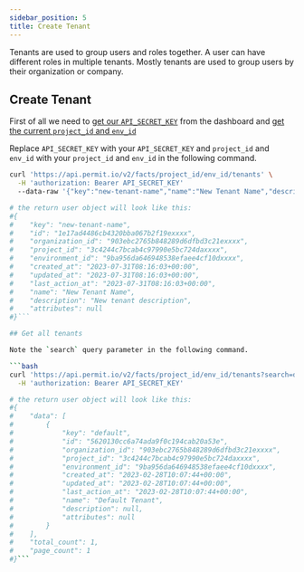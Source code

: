 ```yaml
---
sidebar_position: 5
title: Create Tenant 
---
```



Tenants are used to group users and roles together. A user can have different roles in multiple tenants.
Mostly tenants are used to group users by their organization or company.

## Create Tenant

First of all we need to [get our `API_SECRET_KEY`](/api/api-with-cli/#get-your-api-key) from the dashboard and [get the current `project_id` and `env_id`](/api/examples/get-project-and-env)<br/>

Replace `API_SECRET_KEY` with your `API_SECRET_KEY` and `project_id` and `env_id` with your `project_id` and `env_id` in the following command.

```bash
curl 'https://api.permit.io/v2/facts/project_id/env_id/tenants' \
  -H 'authorization: Bearer API_SECRET_KEY'
  --data-raw '{"key":"new-tenant-name","name":"New Tenant Name","description":"New tenant description"}' \

# the return user object will look like this:
#{
#    "key": "new-tenant-name",
#    "id": "1e17ad4486cb4320bba067b2f19exxxx",
#    "organization_id": "903ebc2765b848289d6dfbd3c21exxxx",
#    "project_id": "3c4244c7bcab4c97990e5bc724daxxxx",
#    "environment_id": "9ba956da646948538efaee4cf10dxxxx",
#    "created_at": "2023-07-31T08:16:03+00:00",
#    "updated_at": "2023-07-31T08:16:03+00:00",
#    "last_action_at": "2023-07-31T08:16:03+00:00",
#    "name": "New Tenant Name",
#    "description": "New tenant description",
#    "attributes": null
#}```

## Get all tenants

Note the `search` query parameter in the following command.

```bash 
curl 'https://api.permit.io/v2/facts/project_id/env_id/tenants?search=default&include_total_count=true&page=1&per_page=100' \
  -H 'authorization: Bearer API_SECRET_KEY'

# the return user object will look like this:
#{
#    "data": [
#        {
#            "key": "default",
#            "id": "5620130cc6a74ada9f0c194cab20a53e",
#            "organization_id": "903ebc2765b848289d6dfbd3c21exxxx",
#            "project_id": "3c4244c7bcab4c97990e5bc724daxxxx",
#            "environment_id": "9ba956da646948538efaee4cf10dxxxx",
#            "created_at": "2023-02-28T10:07:44+00:00",
#            "updated_at": "2023-02-28T10:07:44+00:00",
#            "last_action_at": "2023-02-28T10:07:44+00:00",
#            "name": "Default Tenant",
#            "description": null,
#            "attributes": null
#        }
#    ],
#    "total_count": 1,
#    "page_count": 1
#}```

